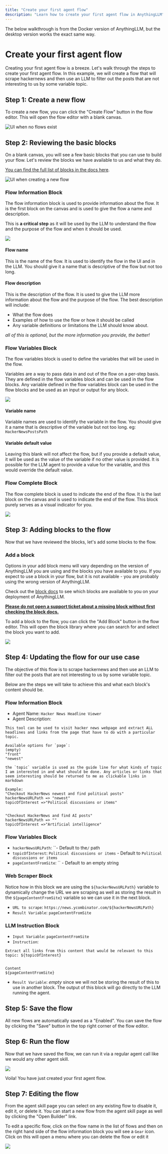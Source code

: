 ```yaml
---
title: "Create your first agent flow"
description: "Learn how to create your first agent flow in AnythingLLM"
---
```



<Callout type="info" emoji="💡">
  The below walkthrough is from the Docker version of AnythingLLM, but the
  desktop version works the exact same way.
</Callout>

# Create your first agent flow

Creating your first agent flow is a breeze. Let's walk through the steps to create your first agent flow. In this example, we will create a flow
that will scrape hackernews and then use an LLM to filter out the posts that are not interesting to us by some variable topic.

## Step 1: Create a new flow

To create a new flow, you can click the "Create Flow" button in the flow editor. This will open the flow editor with a blank canvas.

<Image
  src="/images/agent-flows/no-flows.png"
  height={1080}
  width={1920}
  quality={100}
  alt="UI when no flows exist"
/>

## Step 2: Reviewing the basic blocks

On a blank canvas, you will see a few basic blocks that you can use to build your flow. Let's review the blocks we have available to us and what they do.

[You can find the full list of blocks in the docs here](/agent-flows/blocks).

<Image
  src="/images/agent-flows/new-flow.png"
  height={1080}
  width={1920}
  quality={100}
  alt="UI when creating a new flow"
/>

### Flow Information Block

The flow information block is used to provide information about the flow. It is the first block on the canvas and is used to give the flow a name and description.

This is **a critical step** as it will be used by the LLM to understand the flow and the purpose of the flow and when it should be used.

<div style={{ display: "flex", justifyContent: "center" }}>
  <Image
    src="/images/agent-flows/flow-info.png"
    height={200}
    width={500}
    quality={100}
  />
</div>

#### Flow name

This is the name of the flow. It is used to identify the flow in the UI and in the LLM. You should give it a name that is descriptive of the flow but not too long.

#### Flow description

This is the description of the flow. It is used to give the LLM more information about the flow and the purpose of the flow. The best description will include:

- What the flow does
- Examples of how to use the flow or how it should be called
- Any variable definitions or limitations the LLM should know about.

_all of this is optional, but the more information you provide, the better!_

### Flow Variables Block

The flow variables block is used to define the variables that will be used in the flow.

Variables are a way to pass data in and out of the flow on a per-step basis. They are defined in the flow variables block and can be used in the flow blocks.
Any variable defined in the flow variables block can be used in the flow blocks and be used as an input or output for any block.

<div style={{ display: "flex", justifyContent: "center" }}>
  <Image
    src="/images/agent-flows/flow-vars.png"
    height={200}
    width={500}
    quality={100}
  />
</div>

#### Variable name

Variable names are used to identify the variable in the flow. You should give it a name that is descriptive of the variable but not too long.
eg: `HackerNewsPostsPath`

#### Variable default value

Leaving this blank will not affect the flow, but if you provide a default value, it will be used as the value of the variable if no other value is provided.
It is possible for the LLM agent to provide a value for the variable, and this would override the default value.

### Flow Complete Block

The flow complete block is used to indicate the end of the flow. It is the last block on the canvas and is used to indicate the end of the flow. This block purely serves as a visual indicator for you.

<div style={{ display: "flex", justifyContent: "center" }}>
  <Image
    src="/images/agent-flows/flow-complete.png"
    height={200}
    width={500}
    quality={100}
  />
</div>

## Step 3: Adding blocks to the flow

Now that we have reviewed the blocks, let's add some blocks to the flow.

### Add a block

<Callout type="info" emoji="💡">
  Options in your add block menu will vary depending on the version of AnythingLLM you are using and the blocks you have available to you.
  If you expect to use a block in your flow, but it is not available - you are probably using the wrong version of AnythingLLM.

Check out the [block docs](/agent-flows/blocks) to see which blocks are available to you on your deployment of AnythingLLM.<br/>

  <u>**Please do not open a support ticket about a missing block without first checking the block docs.**</u>
</Callout>

To add a block to the flow, you can click the "Add Block" button in the flow editor. This will open the block library where you can search for and select the block you want to add.

<div style={{ display: "flex", justifyContent: "center" }}>
  <Image
    src="/images/agent-flows/add-block.png"
    height={200}
    width={500}
    quality={100}
  />
</div>

## Step 4: Updating the flow for our use case

The objective of this flow is to scrape hackernews and then use an LLM to filter out the posts that are not interesting to us by some variable topic.

Below are the steps we will take to achieve this and what each block's content should be.

### Flow Information Block

- Agent Name: `Hacker News Headline Viewer`
- Agent Description:

```
This tool can be used to visit hacker news webpage and extract ALL headlines and links from the page that have to do with a particular topic.

Available options for `page`:
(empty)
"front"
"newest"

the `topic` variable is used as the guide line for what kinds of topic I am interested in and what should be done. Any articles or links that seem interesting should be returned to me as clickable links in markdown

Example:
"Checkout HackerNews newest and find political posts"
hackerNewsURLPath => "newest"
topicOfInterest =>"Political discussions or items"


"Checkout HackerNews and find AI posts"
hackerNewsURLPath => ""
topicOfInterest =>"Artificial intelligence"
```

### Flow Variables Block

- `hackerNewsURLPath`: ``- Default to the`/` path
- `topicOfInterest`: `Political discussions or items` - Default to `Political discussions or items`
- `pageContentFromSite`: `` - Default to an empty string

### Web Scraper Block

Notice how in this block we are using the `${hackerNewsURLPath}` variable to dynamically change the URL we are scraping as well as storing the result in the `${pageContentFromSite}` variable so we can use it in the next block.

- `URL to scrape`: `https://news.ycombinator.com/${hackerNewsURLPath}`
- `Result Variable`: `pageContentFromSite`

### LLM Instruction Block

- `Input Variable`: `pageContentFromSite`
- `Instruction`:

```
Extract all links from this content that would be relevant to this topic: ${topicOfInterest}


Content
${pageContentFromSite}
```

- `Result Variable`: _empty_ since we will not be storing the result of this to use in another block. The output of this block will go directly to the LLM running the agent.

## Step 5: Save the flow

All new flows are automatically saved as a "Enabled". You can save the flow by clicking the "Save" button in the top right corner of the flow editor.

## Step 6: Run the flow

Now that we have saved the flow, we can run it via a regular agent call like we would any other agent skill.

<Image
  src="/images/agent-flows/example-run.png"
  height={1080}
  width={1920}
  quality={100}
/>

Voila! You have just created your first agent flow.

## Step 7: Editing the flow

From the agent skill page you can select on any existing flow to disable it, edit it, or delete it. You can start a new flow from the agent skill page as well by clicking the "Open Builder" link.

To edit a specific flow, click on the flow name in the list of flows and then on the right hand side of the flow information block you will see a `Gear` icon.
Click on this will open a menu where you can delete the flow or edit it

<Image
  src="/images/agent-flows/has-flows.png"
  height={1080}
  width={1920}
  quality={100}
/>
